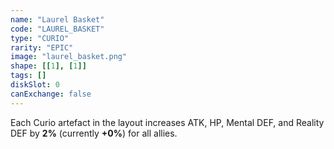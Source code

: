```yaml
---
name: "Laurel Basket"
code: "LAUREL_BASKET"
type: "CURIO"
rarity: "EPIC"
image: "laurel_basket.png"
shape: [[1], [1]]
tags: []
diskSlot: 0
canExchange: false
---
```


Each Curio artefact in the layout increases ATK, HP, Mental DEF, and Reality DEF by **2%** (currently **+0%**) for all allies.
